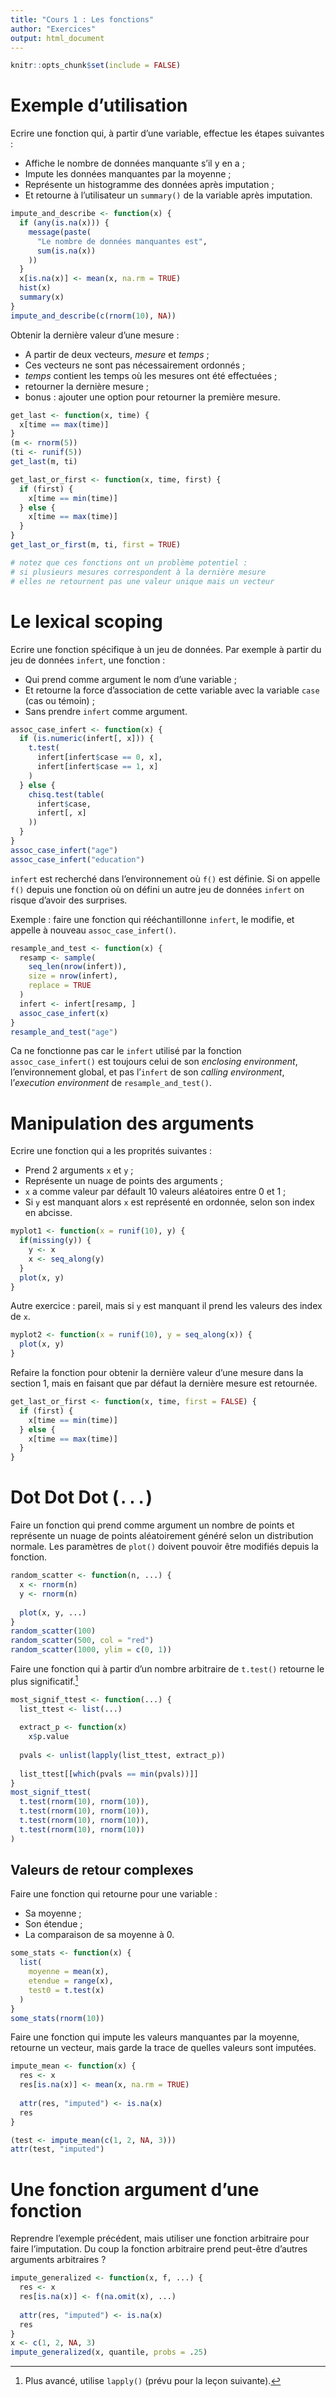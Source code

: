 ```yaml
---
title: "Cours 1 : Les fonctions"
author: "Exercices"
output: html_document
---
```


```r
knitr::opts_chunk$set(include = FALSE)
```

# Exemple d'utilisation

Ecrire une fonction qui, à partir d'une variable, effectue les étapes suivantes :

  * Affiche le nombre de données manquante s'il y en a ;
  * Impute les données manquantes par la moyenne ;
  * Représente un histogramme des données après imputation ;
  * Et retourne à l'utilisateur un `summary()` de la variable après imputation.
  
```r
impute_and_describe <- function(x) {
  if (any(is.na(x))) {
    message(paste(
      "Le nombre de données manquantes est",
      sum(is.na(x))
    ))
  }
  x[is.na(x)] <- mean(x, na.rm = TRUE)
  hist(x)
  summary(x)
}
impute_and_describe(c(rnorm(10), NA))
```

Obtenir la dernière valeur d'une mesure :

  * A partir de deux vecteurs, _mesure_ et _temps_ ;
  * Ces vecteurs ne sont pas nécessairement ordonnés ;
  * _temps_ contient les temps où les mesures ont été effectuées ;
  * retourner la dernière mesure ;
  * bonus : ajouter une option pour retourner la première mesure.
  
```r
get_last <- function(x, time) {
  x[time == max(time)]
}
(m <- rnorm(5))
(ti <- runif(5))
get_last(m, ti)

get_last_or_first <- function(x, time, first) {
  if (first) {
    x[time == min(time)]
  } else {
    x[time == max(time)]
  }
}
get_last_or_first(m, ti, first = TRUE)

# notez que ces fonctions ont un problème potentiel :
# si plusieurs mesures correspondent à la dernière mesure
# elles ne retournent pas une valeur unique mais un vecteur
```


# Le lexical scoping

Ecrire une fonction spécifique à un jeu de données. Par exemple à partir du jeu de données `infert`, une fonction :

  * Qui prend comme argument le nom d'une variable ;
  * Et retourne la force d'association de cette variable avec la variable `case` (cas ou témoin) ;
  * Sans prendre `infert` comme argument.

```r
assoc_case_infert <- function(x) {
  if (is.numeric(infert[, x])) {
    t.test(
      infert[infert$case == 0, x],
      infert[infert$case == 1, x]
    )
  } else {
    chisq.test(table(
      infert$case,
      infert[, x]
    ))
  }
}
assoc_case_infert("age")
assoc_case_infert("education")
```

`infert` est recherché dans l'environnement où `f()` est définie. Si on appelle `f()` depuis une fonction où on défini un autre jeu de données `infert` on risque d'avoir des surprises.

Exemple : faire une fonction qui rééchantillonne `infert`, le modifie, et appelle à nouveau `assoc_case_infert()`.

```r
resample_and_test <- function(x) {
  resamp <- sample(
    seq_len(nrow(infert)),
    size = nrow(infert),
    replace = TRUE
  )
  infert <- infert[resamp, ]
  assoc_case_infert(x)
}
resample_and_test("age")
```

Ca ne fonctionne pas car le `infert` utilisé par la fonction `assoc_case_infert()` est toujours celui de son *enclosing environment*, l'environnement global, et pas l'`infert` de son *calling environment*, l'*execution environment* de `resample_and_test()`.

# Manipulation des arguments

Ecrire une fonction qui a les proprités suivantes :

  * Prend 2 arguments `x` et `y` ;
  * Représente un nuage de points des arguments ;
  * `x` a comme valeur par défault 10 valeurs aléatoires entre 0 et 1 ;
  * Si `y` est manquant alors `x` est représenté en ordonnée, selon son index en abcisse.
  
```r
myplot1 <- function(x = runif(10), y) {
  if(missing(y)) {
    y <- x
    x <- seq_along(y)
  }
  plot(x, y)
}
```

Autre exercice : pareil, mais si `y` est manquant il prend les valeurs des index de `x`.

```r
myplot2 <- function(x = runif(10), y = seq_along(x)) {
  plot(x, y)
}
```

Refaire la fonction pour obtenir la dernière valeur d'une mesure dans la section 1, mais en faisant que par défaut la dernière mesure est retournée.

```r
get_last_or_first <- function(x, time, first = FALSE) {
  if (first) {
    x[time == min(time)]
  } else {
    x[time == max(time)]
  }
}
```

# Dot Dot Dot (`...`)

Faire un fonction qui prend comme argument un nombre de points et représente un nuage de points aléatoirement généré selon un distribution normale. Les paramètres de `plot()` doivent pouvoir être modifiés depuis la fonction.

```r
random_scatter <- function(n, ...) {
  x <- rnorm(n)
  y <- rnorm(n)
  
  plot(x, y, ...)
}
random_scatter(100)
random_scatter(500, col = "red")
random_scatter(1000, ylim = c(0, 1))
```

Faire une fonction qui à partir d'un nombre arbitraire de `t.test()` retourne le plus significatif.^[Plus avancé, utilise `lapply()` (prévu pour la leçon suivante).]

```r
most_signif_ttest <- function(...) {
  list_ttest <- list(...)
  
  extract_p <- function(x)
    x$p.value
  
  pvals <- unlist(lapply(list_ttest, extract_p))
  
  list_ttest[[which(pvals == min(pvals))]]
}
most_signif_ttest(
  t.test(rnorm(10), rnorm(10)),
  t.test(rnorm(10), rnorm(10)),
  t.test(rnorm(10), rnorm(10)),
  t.test(rnorm(10), rnorm(10))
)
```

## Valeurs de retour complexes 

Faire une fonction qui retourne pour une variable :

  * Sa moyenne ;
  * Son étendue ;
  * La comparaison de sa moyenne à 0.
  
```r
some_stats <- function(x) {
  list(
    moyenne = mean(x),
    etendue = range(x),
    test0 = t.test(x)
  )
}
some_stats(rnorm(10))
```

Faire une fonction qui impute les valeurs manquantes par la moyenne, retourne un vecteur, mais garde la trace de quelles valeurs sont imputées.

```r
impute_mean <- function(x) {
  res <- x
  res[is.na(x)] <- mean(x, na.rm = TRUE)
  
  attr(res, "imputed") <- is.na(x)
  res
}

(test <- impute_mean(c(1, 2, NA, 3)))
attr(test, "imputed")
```

# Une fonction argument d'une fonction

Reprendre l'exemple précédent, mais utiliser une fonction arbitraire pour faire l'imputation. Du coup la fonction arbitraire prend peut-être d'autres arguments arbitraires ?

```r
impute_generalized <- function(x, f, ...) {
  res <- x
  res[is.na(x)] <- f(na.omit(x), ...)
  
  attr(res, "imputed") <- is.na(x)
  res
}
x <- c(1, 2, NA, 3)
impute_generalized(x, quantile, probs = .25)
```
